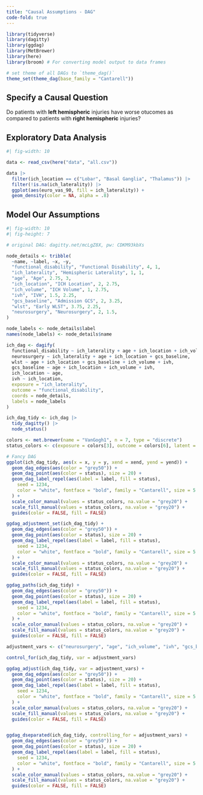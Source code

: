 ```yaml
---
title: "Causal Assumptions - DAG"
code-fold: true
---
```



```r

library(tidyverse)
library(dagitty)
library(ggdag)
library(MetBrewer)
library(here)
library(broom) # For converting model output to data frames

# set theme of all DAGs to `theme_dag()`
theme_set(theme_dag(base_family = "Cantarell"))

```

## Specify a Causal Question

Do patients with **left hemispheric** injuries have worse otucomes as compared to patients with **right hemispheric** injuries?

## Exploratory Data Analysis

```r
#| fig-width: 10

data <- read_csv(here("data", "all.csv"))

data |>
  filter(ich_location == c("Lobar", "Basal Ganglia", "Thalamus")) |>
  filter(!is.na(ich_laterality)) |>
  ggplot(aes(euro_vas_90, fill = ich_laterality)) +
  geom_density(color = NA, alpha = .8)

```

## Model Our Assumptions

```r
#| fig-width: 10
#| fig-height: 7

# original DAG: dagitty.net/mcLgZ8X, pw: CDKM93kbXs

node_details <- tribble(
  ~name, ~label, ~x, ~y,
  "functional_disability", "Functional Disability", 4, 1,
  "ich_laterality", "Hemispheric Laterality", 1, 1,
  "age", "Age", 2.75, 3,
  "ich_location", "ICH Location", 2, 2.75,
  "ich_volume", "ICH Volume", 1, 2.75,
  "ivh", "IVH", 1.5, 2.25,
  "gcs_baseline", "Admission GCS", 2, 3.25,
  "wlst", "Early WLST", 3.75, 2.25,
  "neurosurgery", "Neurosurgery", 2, 1.5,
)

node_labels <- node_details$label
names(node_labels) <- node_details$name

ich_dag <- dagify(
  functional_disability ~ ich_laterality + age + ich_location + ich_volume + ivh + gcs_baseline + wlst + neurosurgery,
  neurosurgery ~ ich_laterality + age + ich_location + gcs_baseline,
  wlst ~ age + ich_location + gcs_baseline + ich_volume + ivh,
  gcs_baseline ~ age + ich_location + ich_volume + ivh,
  ich_location ~ age,
  ivh ~ ich_location,
  exposure = "ich_laterality",
  outcome = "functional_disability",
  coords = node_details,
  labels = node_labels
)

ich_dag_tidy <- ich_dag |>
  tidy_dagitty() |>
  node_status()

colors <- met.brewer(name = "VanGogh1", n = 7, type = "discrete")
status_colors <- c(exposure = colors[3], outcome = colors[6], latent = "grey50")

# Fancy DAG
ggplot(ich_dag_tidy, aes(x = x, y = y, xend = xend, yend = yend)) +
  geom_dag_edges(aes(color = "grey50")) +
  geom_dag_point(aes(color = status), size = 20) +
  geom_dag_label_repel(aes(label = label, fill = status),
    seed = 1234,
    color = "white", fontface = "bold", family = "Cantarell", size = 5
  ) +
  scale_color_manual(values = status_colors, na.value = "grey20") +
  scale_fill_manual(values = status_colors, na.value = "grey20") +
  guides(color = FALSE, fill = FALSE)

ggdag_adjustment_set(ich_dag_tidy) +
  geom_dag_edges(aes(color = "grey50")) +
  geom_dag_point(aes(color = status), size = 20) +
  geom_dag_label_repel(aes(label = label, fill = status),
    seed = 1234,
    color = "white", fontface = "bold", family = "Cantarell", size = 5
  ) +
  scale_color_manual(values = status_colors, na.value = "grey20") +
  scale_fill_manual(values = status_colors, na.value = "grey20") +
  guides(color = FALSE, fill = FALSE)

ggdag_paths(ich_dag_tidy) +
  geom_dag_edges(aes(color = "grey50")) +
  geom_dag_point(aes(color = status), size = 20) +
  geom_dag_label_repel(aes(label = label, fill = status),
    seed = 1234,
    color = "white", fontface = "bold", family = "Cantarell", size = 5
  ) +
  scale_color_manual(values = status_colors, na.value = "grey20") +
  scale_fill_manual(values = status_colors, na.value = "grey20") +
  guides(color = FALSE, fill = FALSE)

adjustment_vars <- c("neurosurgery", "age", "ich_volume", "ivh", "gcs_baseline", "ich_location", "wlst")

control_for(ich_dag_tidy, var = adjustment_vars)

ggdag_adjust(ich_dag_tidy, var = adjustment_vars) +
  geom_dag_edges(aes(color = "grey50")) +
  geom_dag_point(aes(color = status), size = 20) +
  geom_dag_label_repel(aes(label = label, fill = status),
    seed = 1234,
    color = "white", fontface = "bold", family = "Cantarell", size = 5
  ) +
  scale_color_manual(values = status_colors, na.value = "grey20") +
  scale_fill_manual(values = status_colors, na.value = "grey20") +
  guides(color = FALSE, fill = FALSE)


ggdag_dseparated(ich_dag_tidy, controlling_for = adjustment_vars) +
  geom_dag_edges(aes(color = "grey50")) +
  geom_dag_point(aes(color = status), size = 20) +
  geom_dag_label_repel(aes(label = label, fill = status),
    seed = 1234,
    color = "white", fontface = "bold", family = "Cantarell", size = 5
  ) +
  scale_color_manual(values = status_colors, na.value = "grey20") +
  scale_fill_manual(values = status_colors, na.value = "grey20") +
  guides(color = FALSE, fill = FALSE)

```


```r


```